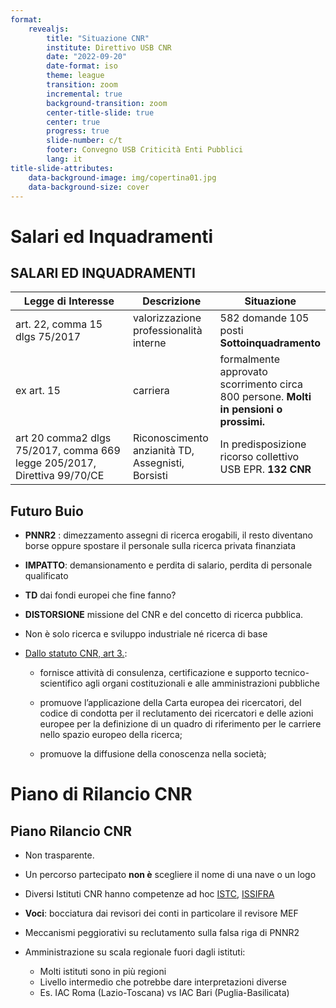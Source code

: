 ```yaml
---
format: 
    revealjs:
        title: "Situazione CNR"
        institute: Direttivo USB CNR
        date: "2022-09-20"
        date-format: iso
        theme: league
        transition: zoom
        incremental: true
        background-transition: zoom
        center-title-slide: true
        center: true
        progress: true
        slide-number: c/t 
        footer: Convegno USB Criticità Enti Pubblici  
        lang: it     
title-slide-attributes:
    data-background-image: img/copertina01.jpg
    data-background-size: cover
---
```



# Salari ed Inquadramenti {data-background="img/precaricnr_02.jpg" data-background-size="contain" data-background-repeat="no-repeat"}


## SALARI ED INQUADRAMENTI {.smaller}


| Legge di Interesse | Descrizione | Situazione |
| ------------------ | ----------- | ---------- |
| art. 22, comma 15 dlgs 75/2017 |  valorizzazione professionalità interne |  582 domande 105 posti **Sottoinquadramento** |
| ex art. 15  | carriera | formalmente approvato scorrimento circa 800 persone. **Molti in pensioni o prossimi.**|
| art 20 comma2 dlgs 75/2017, comma 669 legge 205/2017, Direttiva 99/70/CE | Riconoscimento anzianità TD, Assegnisti, Borsisti | In predisposizione ricorso collettivo USB EPR. **132 CNR** |

## Futuro Buio {.smaller}

- **PNNR2** : dimezzamento assegni di ricerca erogabili, il resto diventano borse oppure spostare il personale sulla ricerca privata finanziata

- **IMPATTO**: demansionamento e perdita di salario, perdita di personale qualificato

- **TD** dai fondi europei che fine fanno? 

- **DISTORSIONE** missione del CNR e del concetto di ricerca pubblica. 

- Non è solo ricerca e sviluppo industriale né ricerca di base

- [Dallo statuto CNR, art 3.](https://www.cnr.it/sites/default/files/public/media/amministrazione_trasparente/Provvedimento_93-2018.pdf):

    - fornisce attività di consulenza, certificazione e supporto tecnico-scientifico agli organi costituzionali e alle amministrazioni pubbliche

   - promuove l’applicazione della Carta europea dei ricercatori, del codice di condotta per il reclutamento
dei ricercatori e delle azioni europee per la definizione di un quadro di riferimento per le carriere nello
spazio europeo della ricerca;

    - promuove la diffusione della conoscenza nella società;


#    Piano di Rilancio CNR                         {data-background="img/cnr_roma.jpg" data-background-size="contain" data-background-repeat="no-repeat"} 



## Piano Rilancio CNR {.smaller}   

- Non trasparente.

- Un percorso partecipato **non è** scegliere il nome di una nave o un logo

- Diversi Istituti CNR hanno competenze ad hoc [ISTC](https://www.istc.cnr.it/en/content/manuale-di-progettazione-partecipata-con-i-bambini-e-le-bambine), [ISSIFRA](https://www.issirfa.cnr.it/attivita-di-ricerca/progetti-conclusi/progetto-percorsi/)

- **Voci**: bocciatura dai revisori dei conti in particolare il revisore MEF

- Meccanismi peggiorativi su reclutamento sulla falsa riga di PNNR2

- Amministrazione su scala regionale fuori dagli istituti:

    - Molti istituti sono in più regioni
    - Livello intermedio che potrebbe dare interpretazioni diverse
    - Es. IAC Roma (Lazio-Toscana) vs IAC Bari (Puglia-Basilicata)